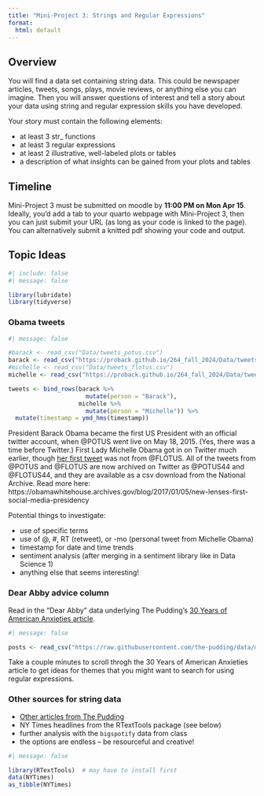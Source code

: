 ```yaml
---
title: "Mini-Project 3: Strings and Regular Expressions"
format:
  html: default
---
```


## Overview

You will find a data set containing string data.  This could be newspaper articles, tweets, songs, plays, movie reviews, or anything else you can imagine.  Then you will answer questions of interest and tell a story about your data using string and regular expression skills you have developed.

Your story must contain the following elements:

- at least 3 str_ functions
- at least 3 regular expressions
- at least 2 illustrative, well-labeled plots or tables
- a description of what insights can be gained from your plots and tables


## Timeline

Mini-Project 3 must be submitted on moodle by **11:00 PM on Mon Apr 15**.    Ideally, you'd add a tab to your quarto webpage with Mini-Project 3, then you can just submit your URL (as long as your code is linked to the page).  You can alternatively submit a knitted pdf showing your code and output.


## Topic Ideas

```r
#| include: false
#| message: false

library(lubridate)
library(tidyverse)
```


### Obama tweets

```r
#| message: false

#barack <- read_csv("Data/tweets_potus.csv") 
barack <- read_csv("https://proback.github.io/264_fall_2024/Data/tweets_potus.csv")
#michelle <- read_csv("Data/tweets_flotus.csv") 
michelle <- read_csv("https://proback.github.io/264_fall_2024/Data/tweets_flotus.csv")

tweets <- bind_rows(barack %>% 
                      mutate(person = "Barack"),
                    michelle %>% 
                      mutate(person = "Michelle")) %>%
  mutate(timestamp = ymd_hms(timestamp))
```

President Barack Obama became the first US President with an official twitter account, when @POTUS went live on May 18, 2015. (Yes, there was a time before Twitter.)  First Lady Michelle Obama got in on Twitter much earlier, though [her first tweet](https://youtu.be/3Pze1f1x7yU) was not from @FLOTUS. All of the tweets from @POTUS and @FLOTUS are now archived on Twitter as @POTUS44 and @FLOTUS44, and they are available as a csv download from the National Archive.
Read more here: https://obamawhitehouse.archives.gov/blog/2017/01/05/new-lenses-first-social-media-presidency

Potential things to investigate:

- use of specific terms
- use of @, #, RT (retweet), or -mo (personal tweet from Michelle Obama)
- timestamp for date and time trends
- sentiment analysis (after merging in a sentiment library like in Data Science 1)
- anything else that seems interesting!


### Dear Abby advice column

Read in the “Dear Abby” data underlying The Pudding’s [30 Years of American Anxieties article](https://pudding.cool/2018/11/dearabby/).

```r
#| message: false

posts <- read_csv("https://raw.githubusercontent.com/the-pudding/data/master/dearabby/raw_da_qs.csv")
```

Take a couple minutes to scroll throgh the 30 Years of American Anxieties article to get ideas for themes that you might want to search for using regular expressions.


### Other sources for string data

- [Other articles from The Pudding](https://github.com/the-pudding/data)
- NY Times headlines from the RTextTools package (see below)
- further analysis with the `bigspotify` data from class
- the options are endless -- be resourceful and creative!

```r
#| message: false

library(RTextTools)  # may have to install first
data(NYTimes)
as_tibble(NYTimes)
```

